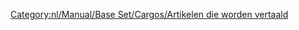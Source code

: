 {{en/Bilingual box| Nl
| Wijzigingen worden vertaald in het Nederlands, '''minder dan 10% vertaald'''.<br/>Zie '''[[:Category:en/Other languages|statistieken]]''' voor meer informatie over de status van de vertalingen.
| ''Pages that are being translated to the Dutch with less than translated 10%.''}}
[[Category:nl/Manual/Base Set/Cargos/Artikelen die worden vertaald]]